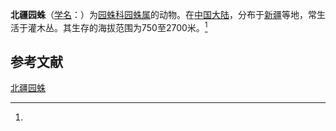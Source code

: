 {{Speciesbox
| name = 北疆园蛛
| status = 
| status_system = 
| image = 
| genus = Araneus
| species = beijiangensis
| authority = (Hu et Wu, 1989)<ref name='id13481'>{{cite web| url =http://www.bioinfo.cn/db05/BjdwSpecies.php?action=view&id=13481| title =北疆园蛛| work =《中国动物物种编目数据库》| publisher =中国科学院微生物研究所| author =中国科学院动物研究所| accessdate =2009-04-28| deadurl =yes| archiveurl =https://web.archive.org/web/20160305025340/http://www.bioinfo.cn/db05/BjdwSpecies.php?action=view&id=13481| archivedate =2016-03-05}}</ref>
}}

'''北疆园蛛'''（[[学名|学名]]：{{lang|la|''Araneus beijiangensis''}}）为[[园蛛科|园蛛科]][[园蛛属|园蛛属]]的动物。在[[中国大陆|中国大陆]]，分布于[[新疆|新疆]]等地，常生活于灌木丛。其生存的海拔范围为750至2700米。<ref name='id13481'/>

== 参考文献 ==
{{reflist}}

{{Wikispecies|Araneus beijiangensis}}
{{Taxonbar|from=Q2800630}}

[[Category:园蛛属|北疆园蛛]]


{{蜘蛛小作品}}